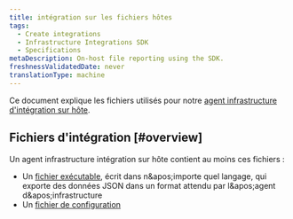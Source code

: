 ```yaml
---
title: intégration sur les fichiers hôtes
tags:
  - Create integrations
  - Infrastructure Integrations SDK
  - Specifications
metaDescription: On-host file reporting using the SDK.
freshnessValidatedDate: never
translationType: machine
---
```


Ce document explique les fichiers utilisés pour notre [agent infrastructure d&apos;intégration sur hôte](/docs/infrastructure/host-integrations/installation/install-infrastructure-host-integrations).

## Fichiers d&apos;intégration [#overview]

Un agent infrastructure intégration sur hôte contient au moins ces fichiers :

* Un [fichier exécutable](/docs/infrastructure/infrastructure-integrations/custom-integrations/create-integration-executable-file), écrit dans n&amp;apos;importe quel langage, qui exporte des données JSON dans un format attendu par l&amp;apos;agent d&amp;apos;infrastructure
* Un [fichier de configuration](/docs/create-integrations/infrastructure-integrations-sdk/specifications/host-integrations-standard-configuration-format)